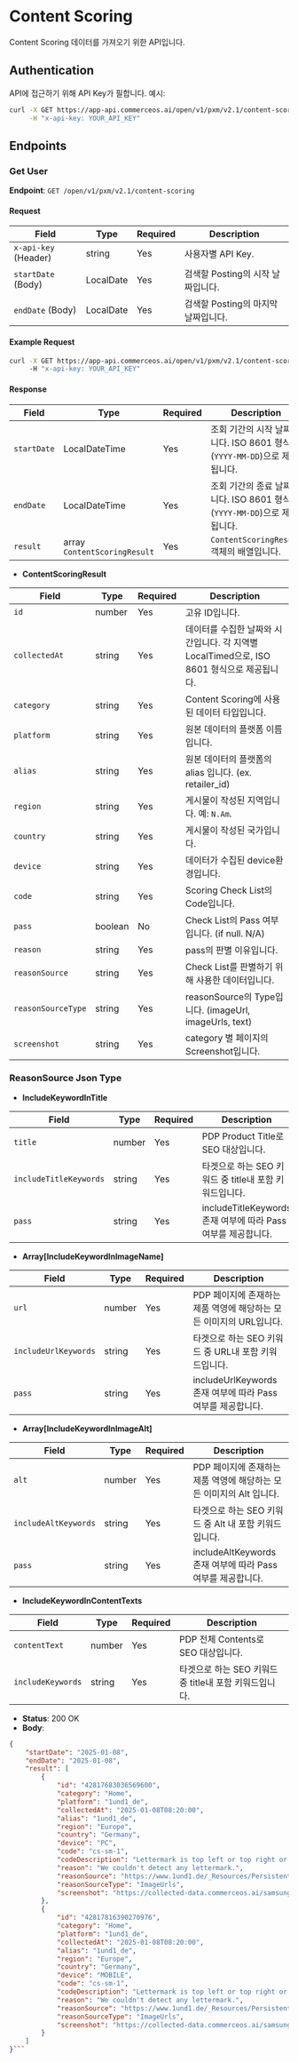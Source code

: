 # Content Scoring

Content Scoring 데이터를 가져오기 위한 API입니다.


## Authentication

API에 접근하기 위해 API Key가 필합니다. 예시:

```bash
curl -X GET https://app-api.commerceos.ai/open/v1/pxm/v2.1/content-scoring \
     -H "x-api-key: YOUR_API_KEY"
```

## Endpoints

### Get User

**Endpoint**: `GET /open/v1/pxm/v2.1/content-scoring`  

#### Request

| Field                   | Type    | Required | Description                         |
|-------------------------|---------|----------|-------------------------------------|
| `x-api-key` (Header)    | string  | Yes      | 사용자별 API Key.   |
| `startDate` (Body)      | LocalDate  | Yes   | 검색할 Posting의 시작 날짜입니다.              |
| `endDate` (Body)        | LocalDate  | Yes   | 검색할 Posting의 마지막 날짜입니다.             |

#### Example Request

```bash
curl -X GET https://app-api.commerceos.ai/open/v1/pxm/v2.1/content-scoring?startDate=2024-01-01&endDate=2024-11-27 \
     -H "x-api-key: YOUR_API_KEY"
```

#### Response

| Field      | Type       | Required | Description                                           |
|------------|------------|----------|----------------------------------------------|
| `startDate` | LocalDateTime  | Yes      | 조회 기간의 시작 날짜입니다. ISO 8601 형식(`YYYY-MM-DD`)으로 제공됩니다. |
| `endDate`   | LocalDateTime  | Yes      | 조회 기간의 종료 날짜입니다. ISO 8601 형식(`YYYY-MM-DD`)으로 제공됩니다. |
| `result`    | array `ContentScoringResult`    | Yes      | `ContentScoringResult` 객체의 배열입니다.                            |


- **ContentScoringResult**

| Field              | Type       | Required | Description                                                             |
|--------------------|------------|----------|-------------------------------------------------------------------------|
| `id`               | number     | Yes      | 고유 ID입니다.                                                             |
| `collectedAt`      | string     | Yes      | 데이터를 수집한 날짜와 시간입니다. 각 지역별 LocalTimed으로, ISO 8601 형식으로 제공됩니다.                     |
| `category`         | string     | Yes      | Content Scoring에 사용된 데이터 타입입니다.                                    |
| `platform`         | string     | Yes      | 원본 데이터의 플랫폼 이름입니다.                                                |
| `alias`            | string     | Yes      | 원본 데이터의 플랫폼의 alias 입니다. (ex. retailer_id)                         |
| `region`           | string     | Yes      | 게시물이 작성된 지역입니다. 예: `N.Am`.                                        |
| `country`          | string     | Yes      | 게시물이 작성된 국가입니다.                                                   |
| `device`           | string     | Yes       | 데이터가 수집된 device환경입니다.                                               |
| `code`             | string     | Yes      | Scoring Check List의 Code입니다.                                          |
| `pass`             | boolean    | No      | Check List의 Pass 여부입니다. (if null. N/A)                                   |
| `reason`           | string     | Yes      | pass의 판별 이유입니다.                                                     |
| `reasonSource`     | string     | Yes      | Check List를 판별하기 위해 사용한 데이터입니다.                                 |
| `reasonSourceType` | string     | Yes      | reasonSource의 Type입니다. (imageUrl, imageUrls, text)                    | 
| `screenshot`       | string     | Yes      |    category 별 페이지의 Screenshot입니다.              | 


### ReasonSource Json Type

- **IncludeKeywordInTitle**

| Field              | Type       | Required | Description                                                             |
|--------------------|------------|----------|-------------------------------------------------------------------------|
| `title`            | number     | Yes      | PDP Product Title로 SEO 대상입니다.                              |
| `includeTitleKeywords`      | string     | Yes      | 타겟으로 하는 SEO 키워드 중 title내 포함 키워드입니다.                 |
| `pass`         | string     | Yes      |  includeTitleKeywords 존재 여부에 따라 Pass 여부를 제공합니다.              |

- **Array[IncludeKeywordInImageName]**

| Field              | Type       | Required | Description                                                             |
|--------------------|------------|----------|-------------------------------------------------------------------------|
| `url`            | number     | Yes      | PDP 페이지에 존재하는 제품 역영에 해당하는 모든 이미지의 URL입니다.                              |
| `includeUrlKeywords`      | string     | Yes      | 타겟으로 하는 SEO 키워드 중 URL내 포함 키워드입니다.                 |
| `pass`         | string     | Yes      |  includeUrlKeywords 존재 여부에 따라 Pass 여부를 제공합니다.              |

- **Array[IncludeKeywordInImageAlt]**

| Field              | Type       | Required | Description                                                             |
|--------------------|------------|----------|-------------------------------------------------------------------------|
| `alt`            | number     | Yes      | PDP 페이지에 존재하는 제품 역영에 해당하는 모든 이미지의 Alt 입니다.                             |
| `includeAltKeywords`      | string     | Yes      | 타겟으로 하는 SEO 키워드 중 Alt 내 포함 키워드입니다.                 |
| `pass`         | string     | Yes      |  includeAltKeywords 존재 여부에 따라 Pass 여부를 제공합니다.              |

- **IncludeKeywordInContentTexts**

| Field              | Type       | Required | Description                                                             |
|--------------------|------------|----------|-------------------------------------------------------------------------|
| `contentText`            | number     | Yes      | PDP 전체 Contents로 SEO 대상입니다.                              |
| `includeKeywords`      | string     | Yes      | 타겟으로 하는 SEO 키워드 중 title내 포함 키워드입니다.                 |


- **Status**: 200 OK
- **Body**:

```json
{
    "startDate": "2025-01-08",
    "endDate": "2025-01-08",
    "result": [
        {
            "id": "42817683036569600",
            "category": "Home",
            "platform": "1und1_de",
            "collectedAt": "2025-01-08T08:20:00",
            "alias": "1und1_de",
            "region": "Europe",
            "country": "Germany",
            "device": "PC",
            "code": "cs-sm-1",
            "codeDescription": "Lettermark is top left or top right or attached to the product logo",
            "reason": "We couldn't detect any lettermark.",
            "reasonSource": "https://www.1und1.de/_Resources/Persistent/5c750cd75b0400b844dc94f065a8faf5c83e1401/d-buehne-d32663-neo-img-1und1-unlimited-tarife-1200x650.png?bust=3|https://www.1und1.de/_Resources/Persistent/0ec08a7706cbd8474d585ef5a634ede09513232c/d-buehne-v4086-img-apple-iphone-16-serie-mit-1und1-unlimited-1200x650.png?bust=3|https://www.1und1.de/_Resources/Persistent/9d92eca9bb2d2cd9b99ef820e831547f28361cbe/d-t-bb-dsl-buehne-bg-visual-v4114-img.webp?bust=3|https://www.1und1.de/_Resources/Persistent/490e555fd4492e0bbd84171df2726f6adc13a8f6/d-t-bb-gf-buehne-visual-4114-img-haus-mit-glasfaserkabel-1200x650.webp?bust=3",
            "reasonSourceType": "ImageUrls",
            "screenshot": "https://collected-data.commerceos.ai/samsung/content_scoring/2025/01/08/08/1und1_de/PC/home.png"
        },
        {
            "id": "42817816390270976",
            "category": "Home",
            "platform": "1und1_de",
            "collectedAt": "2025-01-08T08:20:00",
            "alias": "1und1_de",
            "region": "Europe",
            "country": "Germany",
            "device": "MOBILE",
            "code": "cs-sm-1",
            "codeDescription": "Lettermark is top left or top right or attached to the product logo",
            "reason": "We couldn't detect any lettermark.",
            "reasonSource": "https://www.1und1.de/_Resources/Persistent/173c9610e3e71974c6c6b9817b93fff046579148/m-eue-buehne-v4036-img-iphone-weihnachtsaktion-neu-910x1264.png?bust=3|https://www.1und1.de/_Resources/Persistent/533d505f4277730e33cfdc4e5620d6a50f030e2f/m-bb-gf-buehne-visual-4114-img-haus-mit-glasfaserkabel-910x1264.webp?bust=3|https://www.1und1.de/_Resources/Persistent/37a4c7a0ea1687cfec5c6bb6b7449a78b4d9b130/m-buehne-v4086-neo-img-1und1-unlimited-tarifev04-910x1264.png?bust=3",
            "reasonSourceType": "ImageUrls",
            "screenshot": "https://collected-data.commerceos.ai/samsung/content_scoring/2025/01/08/08/1und1_de/MOBILE/home.png"
        }
    ]
}```
